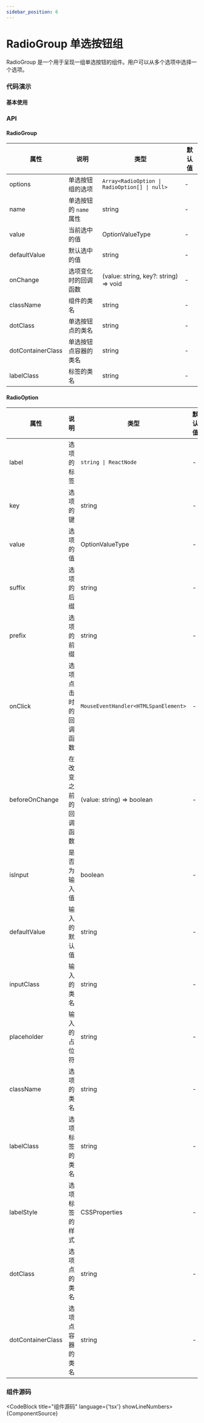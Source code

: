 ```yaml
---
sidebar_position: 6
---
```



# RadioGroup 单选按钮组

RadioGroup 是一个用于呈现一组单选按钮的组件。用户可以从多个选项中选择一个选项。

### 代码演示

#### 基本使用


<DemoBlock src={DemoSrc}>
  <Demo />
</DemoBlock>

### API

#### RadioGroup

| 属性              | 说明                   | 类型                                          | 默认值 |
| ----------------- | ---------------------- | --------------------------------------------- | ------ |
| options           | 单选按钮组的选项       | `Array<RadioOption \| RadioOption[] \| null>` | -      |
| name              | 单选按钮的 `name` 属性 | string                                        | -      |
| value             | 当前选中的值           | OptionValueType                               | -      |
| defaultValue      | 默认选中的值           | string                                        | -      |
| onChange          | 选项变化时的回调函数   | (value: string, key?: string) => void         | -      |
| className         | 组件的类名             | string                                        | -      |
| dotClass          | 单选按钮点的类名       | string                                        | -      |
| dotContainerClass | 单选按钮点容器的类名   | string                                        | -      |
| labelClass        | 标签的类名             | string                                        | -      |

#### RadioOption

| 属性              | 说明                 | 类型                                 | 默认值 |
| ----------------- | -------------------- | ------------------------------------ | ------ |
| label             | 选项的标签           | `string \| ReactNode`                | -      |
| key               | 选项的键             | string                               | -      |
| value             | 选项的值             | OptionValueType                      | -      |
| suffix            | 选项的后缀           | string                               | -      |
| prefix            | 选项的前缀           | string                               | -      |
| onClick           | 选项点击时的回调函数 | `MouseEventHandler<HTMLSpanElement>` | -      |
| beforeOnChange    | 在改变之前的回调函数 | (value: string) => boolean           | -      |
| isInput           | 是否为输入值         | boolean                              | -      |
| defaultValue      | 输入的默认值         | string                               | -      |
| inputClass        | 输入的类名           | string                               | -      |
| placeholder       | 输入的占位符         | string                               | -      |
| className         | 选项的类名           | string                               | -      |
| labelClass        | 选项标签的类名       | string                               | -      |
| labelStyle        | 选项标签的样式       | CSSProperties                        | -      |
| dotClass          | 选项点的类名         | string                               | -      |
| dotContainerClass | 选项点容器的类名     | string                               | -      |

### 组件源码

<CodeBlock title="组件源码" language={'tsx'} showLineNumbers>
  {ComponentSource}
</CodeBlock>

